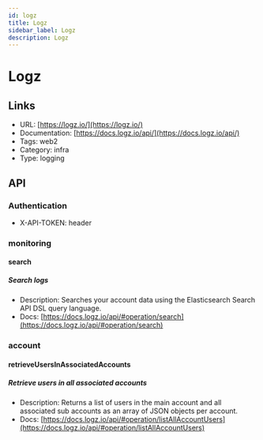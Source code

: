 ```yaml
---
id: logz
title: Logz
sidebar_label: Logz
description: Logz
---
```


# Logz

## Links

* URL: [https://logz.io/](https://logz.io/)
* Documentation: [https://docs.logz.io/api/](https://docs.logz.io/api/)
* Tags: web2
* Category: infra
* Type: logging

## API

### Authentication

* X-API-TOKEN: header

### monitoring

#### search

##### Search logs

* Description: Searches your account data using the Elasticsearch Search API DSL query language.
* Docs: [https://docs.logz.io/api/#operation/search](https://docs.logz.io/api/#operation/search)

### account

#### retrieveUsersInAssociatedAccounts

##### Retrieve users in all associated accounts

* Description: Returns a list of users in the main account and all associated sub accounts as an array of JSON objects per account.
* Docs: [https://docs.logz.io/api/#operation/listAllAccountUsers](https://docs.logz.io/api/#operation/listAllAccountUsers)
